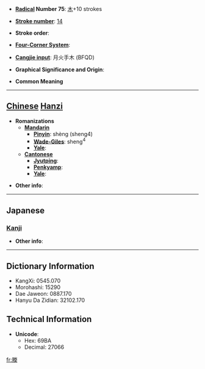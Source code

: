 * '''[[Wiktionary:Chinese radical index| Radical]] Number 75''': [[Wiktionary:Chinese radical index 木|木]]+10 strokes

* '''[[Wiktionary:Chinese total strokes index|Stroke number]]''': [[Wiktionary:Chinese total strokes index 14|14]]

* '''Stroke order''': 

* '''[[Wiktionary:Chinese four corner index|Four-Corner System]]''': 

* '''[[Wiktionary:Chinese Cangjie index|Cangjie input]]''': 月火手木 (BFQD)

* '''Graphical Significance and Origin''': 

* '''Common Meaning'''

----

== [[Chinese]] [[Hanzi]] ==

* '''Romanizations'''
** '''[[Mandarin]]'''
*** '''[[Pinyin]]''': shèng (sheng4)
*** '''[[Wade-Giles]]''': sheng<sup>4</sup>
*** '''[[Yale]]''': 
** '''[[Cantonese]]'''
*** '''[[Jyutping]]''':
*** '''[[Penkyamp]]''': 
*** '''[[Yale]]''': 

* '''Other info''': 

----

==Japanese==
===[[Kanji]]===
{{kanji|on readings=[[しょう]] (shō)
|kun readings=[[はたのけいしをもつぐ]] (hatanokeishiwomotsugu)
}}

* '''Other info''':  

----

== Dictionary Information ==

* KangXi: 0545.070
* Morohashi: 15290
* Dae Jaweon: 0887.170
* Hanyu Da Zidian: 32102.170

== Technical Information ==

* '''Unicode''':
** Hex: 69BA
** Decimal: 27066

[[fr:榺]]